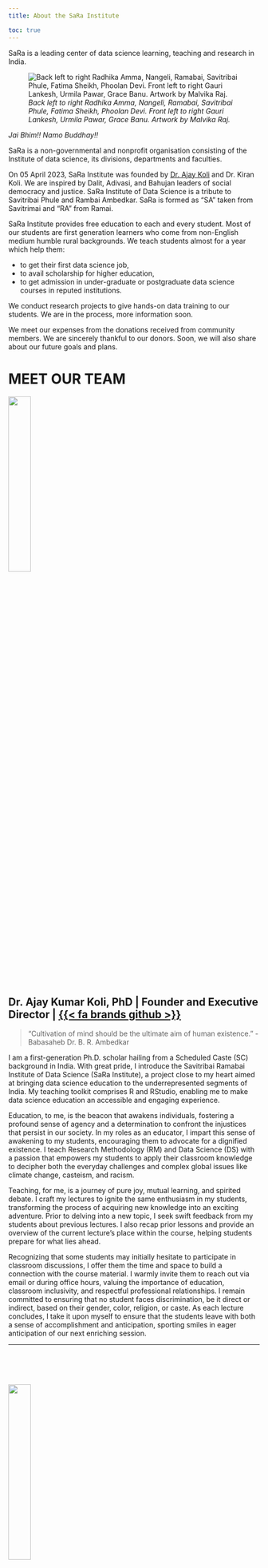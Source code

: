 ```yaml
---
title: About the SaRa Institute

toc: true
---
```


SaRa is a leading center of data science learning, teaching and research in India.

![*Back left to right Radhika Amma, Nangeli, Ramabai, Savitribai Phule, Fatima Sheikh, Phoolan Devi. Front left to right Gauri Lankesh, Urmila Pawar, Grace Banu. Artwork by Malvika Raj.*](images/sara.jpg)

*Jai Bhim!! Namo Buddhay!!*

SaRa is a non-governmental and nonprofit organisation consisting of the Institute of data science, its divisions, departments and faculties.

On 05 April 2023, SaRa Institute was founded by [Dr. Ajay Koli](https://koliajay.netlify.app/) and Dr. Kiran Koli. We are inspired by Dalit, Adivasi, and Bahujan leaders of social democracy and justice. SaRa Institute of Data Science is a tribute to Savitribai Phule and Rambai Ambedkar. SaRa is formed as “SA” taken from Savitrimai and “RA” from Ramai.

SaRa Institute provides free education to each and every student. Most of our students are first generation learners who come from non-English medium humble rural backgrounds. We teach students almost for a year which help them:

- to get their first data science job,
- to avail scholarship for higher education,
- to get admission in under-graduate or postgraduate data science courses in reputed institutions.   

We conduct research projects to give hands-on data training to our students. We are in the process, more information soon.

We meet our expenses from the donations received from community members. We are sincerely thankful to our donors. Soon, we will also share about our future goals and plans.

# MEET OUR TEAM {#cha-team}

![](images/ajay.png){fig-align="center" width="30%"}

## Dr. Ajay Kumar Koli, PhD | Founder and Executive Director | [{{< fa brands github >}}](https://github.com/koliajaykr)

> "Cultivation of mind should be the ultimate aim of human existence." - Babasaheb Dr. B. R. Ambedkar

I am a first-generation Ph.D. scholar hailing from a Scheduled Caste (SC) background in India. With great pride, I introduce the Savitribai Ramabai Institute of Data Science (SaRa Institute), a project close to my heart aimed at bringing data science education to the underrepresented segments of India. My teaching toolkit comprises R and RStudio, enabling me to make data science education an accessible and engaging experience.

Education, to me, is the beacon that awakens individuals, fostering a profound sense of agency and a determination to confront the injustices that persist in our society. In my roles as an educator, I impart this sense of awakening to my students, encouraging them to advocate for a dignified existence. I teach Research Methodology (RM) and Data Science (DS) with a passion that empowers my students to apply their classroom knowledge to decipher both the everyday challenges and complex global issues like climate change, casteism, and racism.

Teaching, for me, is a journey of pure joy, mutual learning, and spirited debate. I craft my lectures to ignite the same enthusiasm in my students, transforming the process of acquiring new knowledge into an exciting adventure. Prior to delving into a new topic, I seek swift feedback from my students about previous lectures. I also recap prior lessons and provide an overview of the current lecture's place within the course, helping students prepare for what lies ahead.

Recognizing that some students may initially hesitate to participate in classroom discussions, I offer them the time and space to build a connection with the course material. I warmly invite them to reach out via email or during office hours, valuing the importance of education, classroom inclusivity, and respectful professional relationships. I remain committed to ensuring that no student faces discrimination, be it direct or indirect, based on their gender, color, religion, or caste. As each lecture concludes, I take it upon myself to ensure that the students leave with both a sense of accomplishment and anticipation, sporting smiles in eager anticipation of our next enriching session.

--------------------
<br>
<br>
<br>

![](images/kiran.png){fig-align="center" width="30%"}

## Dr. Kiran Lata Koli, PhD | Founder and Director | [{{< fa brands linkedin >}}](https://in.linkedin.com/in/dr-kiran-koli-85263a5b)

> "I measure the progress of a community with the degree of progress women have achieved." - Babasaheb Dr. B. R. Ambedkar

I am Dr. Kiran Lata Koli, and I am proud to introduce SaRa Institute of Data Science, our heartfelt initiative to empower underrepresented students across India. My academic journey includes a PhD in Dairy Chemistry from the prestigious Indian Council of Agricultural Research - National Dairy Research Institute, located in Karnal, Haryana. Furthermore, I hold an M.Sc. in Food Technology from Guru Jambheshwar University of Science & Technology, Hisar, Haryana. My dedication to knowledge is evident in my qualification for the ASRB – NET in Food Technology.

With over three years of teaching experience at both undergraduate and postgraduate levels, I have had the privilege of educating students in various aspects of Food Technology across different universities. Additionally, I have played a pivotal role in guiding and supervising numerous undergraduate and postgraduate students through their major dissertation projects.

My journey in academia extends to two years of invaluable research experience at the National Dairy Research Institute in Karnal, Haryana. During this time, I have made significant contributions to peer-reviewed journals with publications that have been recognized with awards for the best research paper, best review paper, and best poster presentations.

I am driven by a profound desire to give back to society by channeling my wealth of teaching and research experience to educate and empower the aspiring minds of India.